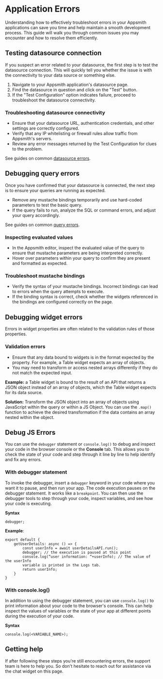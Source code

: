 # Application Errors

Understanding how to effectively troubleshoot errors in your Appsmith applications can save you time and help maintain a smooth development process. This guide will walk you through common issues you may encounter and how to resolve them efficiently.

## Testing datasource connection

If you suspect an error related to your datasource, the first step is to test the datasource connection. This will quickly tell you whether the issue is with the connectivity to your data source or something else.

1. Navigate to your Appsmith application's datasource page.
2. Find the datasource in question and click on the "Test" button.
3. If the "Test Configuration" option indicates failure, proceed to troubleshoot the datasource connectivity.

<!-- -->

### Troubleshooting datasource connectivity

- Ensure that your datasource URL, authentication credentials, and other settings are correctly configured.
- Verify that any IP whitelisting or firewall rules allow traffic from Appsmith's servers.
- Review any error messages returned by the Test Configuration for clues to the problem.

See guides on common [datasource errors](/help-and-support/troubleshooting-guide/action-errors/datasource-errors).

<!-- -->

## Debugging query errors

Once you have confirmed that your datasource is connected, the next step is to ensure your queries are running as expected.

- Remove any mustache bindings temporarily and use hard-coded parameters to test the basic query.
- If the query fails to run, analyze the SQL or command errors, and adjust your query accordingly.

See guides on common [query errors](/help-and-support/troubleshooting-guide/action-errors).

<!-- -->

### Inspecting evaluated values

- In the Appsmith editor, inspect the evaluated value of the query to ensure that mustache parameters are being interpreted correctly.
- Hover over parameters within your query to confirm they are present and formatted as expected.

<!-- -->

### Troubleshoot mustache bindings

- Verify the syntax of your mustache bindings. Incorrect bindings can lead to errors when the query attempts to execute.
- If the binding syntax is correct, check whether the widgets referenced in the bindings are configured correctly on the page.

<!-- -->

## Debugging widget errors

Errors in widget properties are often related to the validation rules of those properties.

### Validation errors

- Ensure that any data bound to widgets is in the format expected by the property. For example, a Table widget expects an array of objects.
- You may need to transform or access nested arrays differently if they do not match the expected input.

**Example:** a Table widget is bound to the result of an API that returns a JSON object instead of an array of objects, which the Table widget expects for its data source.

**Solution:** Transform the JSON object into an array of objects using JavaScript within the query or within a JS Object. You can use the `.map()` function to achieve the desired transformation if the data contains an array nested within the object.

<!-- -->

## Debug JS Errors

You can use the `debugger` statement or `console.log()` to debug and inspect your code in the browser console or the **Console** tab. This allows you to check the state of your code and step through it line by line to help identify and fix any errors.

### With debugger statement

To invoke the debugger, insert a `debugger` keyword in your code where you want it to pause, and then run your app. The code execution pauses on the debugger statement. It works like a `breakpoint`. You can then use the debugger tools to step through your code, inspect variables, and see how your code is executing.

**Syntax**

```
debugger;
```

**Example**:

```
export default {
    getUserDetails: async () => {
        const userInfo = await userDetailsAPI.run();
        debugger; // the execution is paused at this point
        console.log(“user information: “+userInfo); // The value of the userInfo
        variable is printed in the Logs tab.
        return userInfo;
    }
}
```

### With console.log()

In addition to using the debugger statement, you can use `console.log()` to print information about your code to the browser's console. This can help inspect the values of variables or the state of your app at different points during the execution of your code.

**Syntax**

```
console.log(<VARIABLE_NAME>);
```

<VideoEmbed host="youtube" videoId="EYNPm9cJWGw" title="How To Debug JavaScript With Console.log" caption="How To Debug JavaScript With Console.log"/>



## Getting help

If after following these steps you're still encountering errors, the support team is here to help you. So don't hesitate to reach out for assistance via the chat widget on this page.
